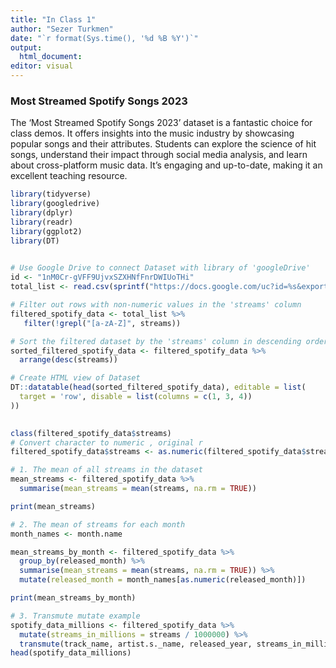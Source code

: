```yaml
---
title: "In Class 1"
author: "Sezer Turkmen"
date: "`r format(Sys.time(), '%d %B %Y')`"
output: 
  html_document:
editor: visual
---
```


### Most Streamed Spotify Songs 2023

The 'Most Streamed Spotify Songs 2023' dataset is a fantastic choice for class demos. It offers insights into the music industry by showcasing popular songs and their attributes. Students can explore the science of hit songs, understand their impact through social media analysis, and learn about cross-platform music data. It's engaging and up-to-date, making it an excellent teaching resource.

```r

library(tidyverse)
library(googledrive)
library(dplyr)
library(readr)
library(ggplot2)
library(DT)
 
```

```r
# Use Google Drive to connect Dataset with library of 'googleDrive'
id <- "1nM0Cr-gVFF9UjvxSZXHNfFnrDWIUoTHi"
total_list <- read.csv(sprintf("https://docs.google.com/uc?id=%s&export=download", id))

# Filter out rows with non-numeric values in the 'streams' column
filtered_spotify_data <- total_list %>%
   filter(!grepl("[a-zA-Z]", streams))

# Sort the filtered dataset by the 'streams' column in descending order
sorted_filtered_spotify_data <- filtered_spotify_data %>%
  arrange(desc(streams))

# Create HTML view of Dataset
DT::datatable(head(sorted_filtered_spotify_data), editable = list(
  target = 'row', disable = list(columns = c(1, 3, 4))
))
 
```

```r


class(filtered_spotify_data$streams)
# Convert character to numeric , original r
filtered_spotify_data$streams <- as.numeric(filtered_spotify_data$streams)

# 1. The mean of all streams in the dataset
mean_streams <- filtered_spotify_data %>%
  summarise(mean_streams = mean(streams, na.rm = TRUE))

print(mean_streams)

# 2. The mean of streams for each month
month_names <- month.name

mean_streams_by_month <- filtered_spotify_data %>%
  group_by(released_month) %>%
  summarise(mean_streams = mean(streams, na.rm = TRUE)) %>%
  mutate(released_month = month_names[as.numeric(released_month)])

print(mean_streams_by_month)

# 3. Transmute mutate example
spotify_data_millions <- filtered_spotify_data %>%
  mutate(streams_in_millions = streams / 1000000) %>%
  transmute(track_name, artist.s._name, released_year, streams_in_millions)
head(spotify_data_millions)





 
```
